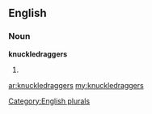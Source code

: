==English==

===Noun===
'''knuckledraggers'''

# {{plural of|[[knuckledragger]]}}

[[Category:English plurals]]

[[ar:knuckledraggers]]
[[my:knuckledraggers]]